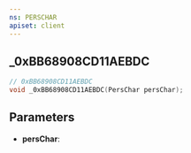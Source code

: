 ```yaml
---
ns: PERSCHAR
apiset: client
---
```

## _0xBB68908CD11AEBDC

```c
// 0xBB68908CD11AEBDC
void _0xBB68908CD11AEBDC(PersChar persChar);
```


## Parameters
* **persChar**: